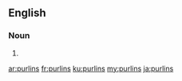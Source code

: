 ==English==

===Noun===
{{head|en|noun plural form}}

# {{plural of|purlin|lang=en}}

[[ar:purlins]]
[[fr:purlins]]
[[ku:purlins]]
[[my:purlins]]
[[ja:purlins]]